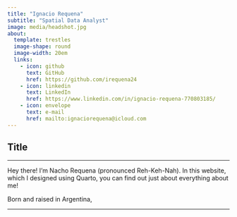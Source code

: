 ```yaml
---
title: "Ignacio Requena"
subtitle: "Spatial Data Analyst"
image: media/headshot.jpg
about:
  template: trestles
  image-shape: round
  image-width: 20em
  links:
    - icon: github
      text: GitHub
      href: https://github.com/irequena24
    - icon: linkedin
      text: LinkedIn
      href: https://www.linkedin.com/in/ignacio-requena-770803185/
    - icon: envelope
      text: e-mail
      href: mailto:ignaciorequena@icloud.com
---
```


## Title 

<hr class="custom-line">

Hey there! I'm Nacho Requena (pronounced Reh-Keh-Nah). In this website, which I designed using Quarto, you can find out just about everything about me!

Born and raised in Argentina,

<hr class="custom-line">

